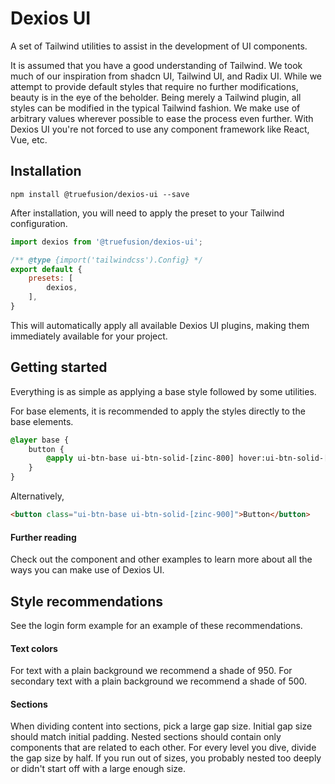 
<Meta title="Dexios UI" />

# Dexios UI 

A set of Tailwind utilities to assist in the development of UI components.

It is assumed that you have a good understanding of Tailwind.
We took much of our inspiration from shadcn UI, Tailwind UI, and Radix UI.
While we attempt to provide default styles that require no further modifications, beauty is in the eye of the beholder.
Being merely a Tailwind plugin, all styles can be modified in the typical Tailwind fashion.
We make use of arbitrary values wherever possible to ease the process even further.
With Dexios UI you're not forced to use any component framework like React, Vue, etc.

## Installation 

```shell
npm install @truefusion/dexios-ui --save
```

After installation, you will need to apply the preset to your Tailwind configuration.

```js
import dexios from '@truefusion/dexios-ui';

/** @type {import('tailwindcss').Config} */
export default {
	presets: [
		dexios,
	],
}
```

This will automatically apply all available Dexios UI plugins, making them immediately available for your project.

## Getting started

Everything is as simple as applying a base style followed by some utilities.

For base elements, it is recommended to apply the styles directly to the base elements.

```css
@layer base {
	button {
		@apply ui-btn-base ui-btn-solid-[zinc-800] hover:ui-btn-solid-[zinc-900];
	}
}
```

Alternatively, 

```html
<button class="ui-btn-base ui-btn-solid-[zinc-900]">Button</button>
```

#### Further reading

Check out the component and other examples to learn more about all the ways you can make use of Dexios UI.

## Style recommendations

See the login form example for an example of these recommendations.

#### Text colors

For text with a plain background we recommend a shade of 950.
For secondary text with a plain background we recommend a shade of 500.

#### Sections

When dividing content into sections, pick a large gap size.
Initial gap size should match initial padding.
Nested sections should contain only components that are related to each other.
For every level you dive, divide the gap size by half.
If you run out of sizes, you probably nested too deeply or didn't start off with a large enough size.

